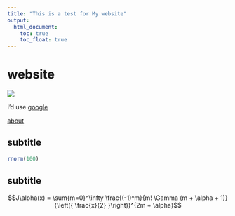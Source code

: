 ```yaml
---
title: "This is a test for My website"
output: 
  html_document:
    toc: true
    toc_float: true
---
```


# website

![](https://media.giphy.com/media/drXGoW1iudhKw/giphy.gif)

I’d use [google](https://google.cn)

[about](about.html)


##    subtitle

```r
rnorm(100)
```

##    subtitle

$$J\alpha(x) = \sum{m=0}^\infty \frac{(-1)^m}{m! \Gamma (m + \alpha + 1)} {\left({ \frac{x}{2} }\right)}^{2m + \alpha}$$



